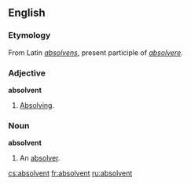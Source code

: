==English==
===Etymology===
From Latin ''[[absolvens]]'', present participle of ''[[absolvere]]''.

===Adjective===
'''absolvent'''
# {{rare}} [[Absolving]].

===Noun===
'''absolvent'''
# {{rare}} An [[absolver]].

[[cs:absolvent]]
[[fr:absolvent]]
[[ru:absolvent]]